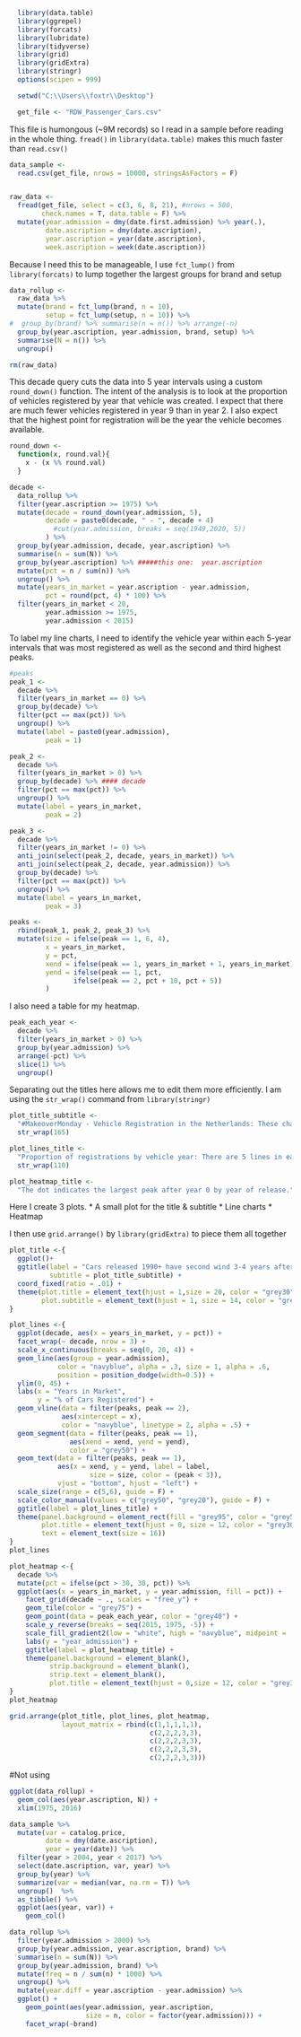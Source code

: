 ```r
  library(data.table)
  library(ggrepel)
  library(forcats)
  library(lubridate)
  library(tidyverse)
  library(grid)
  library(gridExtra)
  library(stringr)
  options(scipen = 999)

  setwd("C:\\Users\\foxtr\\Desktop")

  get_file <- "RDW_Passenger_Cars.csv"
```

This file is humongous (~9M records) so I read in a sample before reading in the whole thing. ```fread()``` in ```library(data.table)``` makes this much faster than ```read.csv()```
```r
data_sample <- 
  read.csv(get_file, nrows = 10000, stringsAsFactors = F)


raw_data <- 
  fread(get_file, select = c(3, 6, 8, 21), #nrows = 500,
        check.names = T, data.table = F) %>% 
  mutate(year.admission = dmy(date.first.admission) %>% year(.),
         date.ascription = dmy(date.ascription),
         year.ascription = year(date.ascription),
         week.ascription = week(date.ascription))
```

Because I need this to be manageable, I use ```fct_lump()``` from ```library(forcats)``` to lump together the largest groups for brand and setup
```r
data_rollup <-
  raw_data %>% 
  mutate(brand = fct_lump(brand, n = 10),
         setup = fct_lump(setup, n = 10)) %>% 
#  group_by(brand) %>% summarise(n = n()) %>% arrange(-n)
  group_by(year.ascription, year.admission, brand, setup) %>% 
  summarise(N = n()) %>%
  ungroup() 

rm(raw_data)
```

This decade query cuts the data into 5 year intervals using a custom ```round_down()``` function. The intent of the analysis is to look at the proportion of vehicles registered by year that vehicle was created. I expect that there are much fewer vehicles registered in year 9 than in year 2. I also expect that the highest point for registration will be the year the vehicle becomes available.
```r
round_down <-
  function(x, round.val){
    x - (x %% round.val)
  }

decade <- 
  data_rollup %>% 
  filter(year.ascription >= 1975) %>% 
  mutate(decade = round_down(year.admission, 5),
         decade = paste0(decade, " - ", decade + 4)
           #cut(year.admission, breaks = seq(1949,2020, 5))
         ) %>% 
  group_by(year.admission, decade, year.ascription) %>% 
  summarise(n = sum(N)) %>% 
  group_by(year.ascription) %>% #####this one:  year.ascription 
  mutate(pct = n / sum(n)) %>% 
  ungroup() %>% 
  mutate(years_in_market = year.ascription - year.admission,
         pct = round(pct, 4) * 100) %>% 
  filter(years_in_market < 20,
         year.admission >= 1975,
         year.admission < 2015)
```

To label my line charts, I need to identify the vehicle year within each 5-year intervals that was most registered as well as the second and third highest peaks. 
```r
#peaks
peak_1 <-
  decade %>% 
  filter(years_in_market == 0) %>% 
  group_by(decade) %>%
  filter(pct == max(pct)) %>% 
  ungroup() %>% 
  mutate(label = paste0(year.admission),
         peak = 1)

peak_2 <-
  decade %>% 
  filter(years_in_market > 0) %>% 
  group_by(decade) %>% #### decade
  filter(pct == max(pct)) %>% 
  ungroup() %>% 
  mutate(label = years_in_market, 
         peak = 2)

peak_3 <-
  decade %>%
  filter(years_in_market != 0) %>% 
  anti_join(select(peak_2, decade, years_in_market)) %>%
  anti_join(select(peak_2, decade, year.admission)) %>% 
  group_by(decade) %>%
  filter(pct == max(pct)) %>% 
  ungroup() %>% 
  mutate(label = years_in_market,
         peak = 3)

peaks <-
  rbind(peak_1, peak_2, peak_3) %>% 
  mutate(size = ifelse(peak == 1, 6, 4),
         x = years_in_market,
         y = pct,
         xend = ifelse(peak == 1, years_in_market + 1, years_in_market),
         yend = ifelse(peak == 1, pct, 
                ifelse(peak == 2, pct + 10, pct + 5))
         )
```

I also need a table for my heatmap.
```r
peak_each_year <-
  decade %>% 
  filter(years_in_market > 0) %>% 
  group_by(year.admission) %>%
  arrange(-pct) %>% 
  slice(1) %>% 
  ungroup()
```

Separating out the titles here allows me to edit them more efficiently. I am using the ```str_wrap()``` command from ```library(stringr)``` 
```r
plot_title_subtitle <-
  "#MakeoverMonday - Vehicle Registration in the Netherlands: These charts show the percentage of vehicles registered each year by the year the vehicle was made.The year of the model (each line) are arranged by 5-year intervals and the x-axis is the length of time the vehicles have been in the market. Changes in the 1990s may be attributed to increased leasing rates (more research is needed). In 2000, car registrations took off and cars released in that year made up 40% of the registrations." %>% 
  str_wrap(165)

plot_lines_title <-
  "Proportion of registrations by vehicle year: There are 5 lines in each panel -- one for each year within the panel header. The large dark number at the beginning of each panel represents the year that made up the largest percentage of cars registered within that period. The dashed line indicates the next largest peak after year 0." %>% 
  str_wrap(110)

plot_heatmap_title <-
  "The dot indicates the largest peak after year 0 by year of release."

```

Here I create 3 plots.
* A small plot for the title & subtitle
* Line charts
* Heatmap

I then use ```grid.arrange()``` by ```library(gridExtra)``` to piece them all together
```r
plot_title <-{
  ggplot()+
  ggtitle(label = "Cars released 1990+ have second wind 3-4 years after entering the market",
          subtitle = plot_title_subtitle) +
  coord_fixed(ratio = .01) +
  theme(plot.title = element_text(hjust = 1,size = 20, color = "grey30", face = "bold"),
        plot.subtitle = element_text(hjust = 1, size = 14, color = "grey50"))
}

plot_lines <-{
  ggplot(decade, aes(x = years_in_market, y = pct)) +
  facet_wrap(~ decade, nrow = 3) +
  scale_x_continuous(breaks = seq(0, 20, 4)) +
  geom_line(aes(group = year.admission), 
            color = "navyblue", alpha = .3, size = 1, alpha = .6,
            position = position_dodge(width=0.5)) +
  ylim(0, 45) +
  labs(x = "Years in Market", 
       y = "% of Cars Registered") +
  geom_vline(data = filter(peaks, peak == 2), 
             aes(xintercept = x),
             color = "navyblue", linetype = 2, alpha = .5) +
  geom_segment(data = filter(peaks, peak == 1), 
               aes(xend = xend, yend = yend),
               color = "grey50") +
  geom_text(data = filter(peaks, peak == 1), 
            aes(x = xend, y = yend, label = label, 
                    size = size, color = (peak < 3)),
            vjust = "bottom", hjust = "left") +
  scale_size(range = c(5,6), guide = F) +
  scale_color_manual(values = c("grey50", "grey20"), guide = F) +
  ggtitle(label = plot_lines_title) +
  theme(panel.background = element_rect(fill = "grey95", color = "grey50"),
        plot.title = element_text(hjust = 0, size = 12, color = "grey30"),
        text = element_text(size = 16))
}
plot_lines

plot_heatmap <-{
  decade %>% 
  mutate(pct = ifelse(pct > 30, 30, pct)) %>% 
  ggplot(aes(x = years_in_market, y = year.admission, fill = pct)) +
    facet_grid(decade ~ ., scales = "free_y") +
    geom_tile(color = "grey75") +
    geom_point(data = peak_each_year, color = "grey40") +
    scale_y_reverse(breaks = seq(2015, 1975, -5)) +
    scale_fill_gradient2(low = "white", high = "navyblue", midpoint = .01) +
    labs(y = "year_admission") +
    ggtitle(label = plot_heatmap_title) +
    theme(panel.background = element_blank(),
          strip.background = element_blank(),
          strip.text = element_blank(),
          plot.title = element_text(hjust = 0,size = 12, color = "grey30"))
}
plot_heatmap

grid.arrange(plot_title, plot_lines, plot_heatmap,
             layout_matrix = rbind(c(1,1,1,1,1),
                                   c(2,2,2,3,3),
                                   c(2,2,2,3,3),
                                   c(2,2,2,3,3),
                                   c(2,2,2,3,3)))
```

#Not using
```r
ggplot(data_rollup) +
  geom_col(aes(year.ascription, N)) +
  xlim(1975, 2016)

data_sample %>% 
  mutate(var = catalog.price,
         date = dmy(date.ascription),
         year = year(date)) %>%
  filter(year > 2004, year < 2017) %>% 
  select(date.ascription, var, year) %>%
  group_by(year) %>% 
  summarize(var = median(var, na.rm = T)) %>% 
  ungroup()  %>% 
  as_tibble() %>% 
  ggplot(aes(year, var)) +
    geom_col()

data_rollup %>%
  filter(year.admission > 2000) %>% 
  group_by(year.admission, year.ascription, brand) %>% 
  summarise(n = sum(N)) %>% 
  group_by(year.admission, brand) %>% 
  mutate(freq = n / sum(n) * 1000) %>% 
  ungroup() %>% 
  mutate(year.diff = year.ascription - year.admission) %>% 
  ggplot() +
    geom_point(aes(year.admission, year.ascription, 
                   size = n, color = factor(year.admission))) +
    facet_wrap(~brand)
  ```
